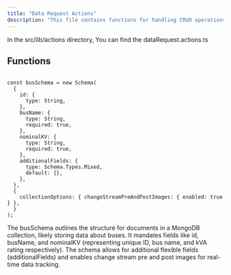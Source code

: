 ```yaml
---
title: "Data Request Actions"
description: "This file contains functions for handling CRUD operations on data requests within a server application."
---
```


In the <Highlight>src/lib/actions</Highlight> directory, You can find the <Highlight>dataRequest.actions.ts</Highlight>

## Functions

```tsx:getAllDataRequests

const busSchema = new Schema(
  {
    id: {
      type: String,
    },
    busName: {
      type: String,
      required: true,
    },
    nominalKV: {
      type: String,
      required: true,
    },
    additionalFields: {
      type: Schema.Types.Mixed,
      default: {},
    },
  },
  {
    collectionOptions: { changeStreamPreAndPostImages: { enabled: true } },
  }
);

```

The busSchema outlines the structure for documents in a MongoDB collection, likely storing data about buses. It mandates fields like id, busName, and nominalKV (representing unique ID, bus name, and kVA rating respectively). The schema allows for additional flexible fields (additionalFields) and enables change stream pre and post images for real-time data tracking.